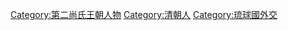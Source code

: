 {{catmore|脫清人}}
[[Category:第二尚氏王朝人物|Category:第二尚氏王朝人物]]
[[Category:清朝人|Category:清朝人]]
[[Category:琉球國外交|Category:琉球國外交]]